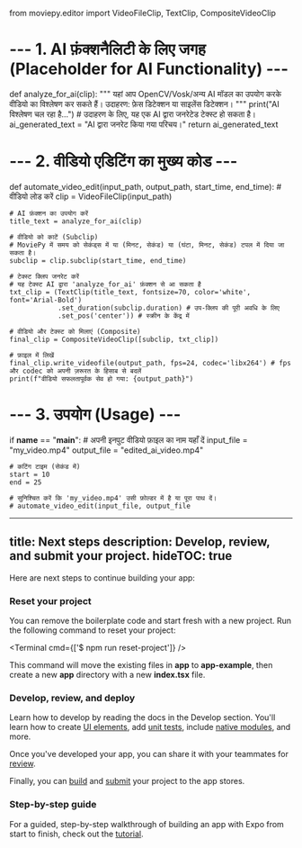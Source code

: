 from moviepy.editor import VideoFileClip, TextClip, CompositeVideoClip

# --- 1. AI फ़ंक्शनैलिटी के लिए जगह (Placeholder for AI Functionality) ---
def analyze_for_ai(clip):
    """
    यहां आप OpenCV/Vosk/अन्य AI मॉडल का उपयोग करके वीडियो का विश्लेषण कर सकते हैं।
    उदाहरण: फ़ेस डिटेक्शन या साइलेंस डिटेक्शन।
    """
    print("AI विश्लेषण चल रहा है...")
    # उदाहरण के लिए, यह एक AI द्वारा जनरेटेड टेक्स्ट हो सकता है।
    ai_generated_text = "AI द्वारा जनरेट किया गया परिचय।"
    return ai_generated_text

# --- 2. वीडियो एडिटिंग का मुख्य कोड ---
def automate_video_edit(input_path, output_path, start_time, end_time):
    # वीडियो लोड करें
    clip = VideoFileClip(input_path)

    # AI फ़ंक्शन का उपयोग करें
    title_text = analyze_for_ai(clip)

    # वीडियो को काटें (Subclip)
    # MoviePy में समय को सेकंड्स में या (मिनट, सेकंड) या (घंटा, मिनट, सेकंड) टपल में दिया जा सकता है।
    subclip = clip.subclip(start_time, end_time) 

    # टेक्स्ट क्लिप जनरेट करें
    # यह टेक्स्ट AI द्वारा 'analyze_for_ai' फ़ंक्शन से आ सकता है
    txt_clip = (TextClip(title_text, fontsize=70, color='white', font='Arial-Bold')
                .set_duration(subclip.duration) # उप-क्लिप की पूरी अवधि के लिए
                .set_pos('center')) # स्क्रीन के केंद्र में

    # वीडियो और टेक्स्ट को मिलाएं (Composite)
    final_clip = CompositeVideoClip([subclip, txt_clip])

    # फ़ाइल में लिखें
    final_clip.write_videofile(output_path, fps=24, codec='libx264') # fps और codec को अपनी ज़रूरत के हिसाब से बदलें
    print(f"वीडियो सफलतापूर्वक सेव हो गया: {output_path}")

# --- 3. उपयोग (Usage) ---
if __name__ == "__main__":
    # अपनी इनपुट वीडियो फ़ाइल का नाम यहाँ दें
    input_file = "my_video.mp4" 
    output_file = "edited_ai_video.mp4"
    
    # कटिंग टाइम (सेकंड में)
    start = 10 
    end = 25 
    
    # सुनिश्चित करें कि 'my_video.mp4' उसी फ़ोल्डर में है या पूरा पाथ दें।
    # automate_video_edit(input_file, output_file
---
title: Next steps
description: Develop, review, and submit your project.
hideTOC: true
---


Here are next steps to continue building your app:

### Reset your project

You can remove the boilerplate code and start fresh with a new project. Run the following command to reset your project:

<Terminal cmd={['$ npm run reset-project']} />

This command will move the existing files in **app** to **app-example**, then create a new **app** directory with a new **index.tsx** file.

### Develop, review, and deploy

Learn how to develop by reading the docs in the Develop section. You'll learn how to create [UI elements](/develop/user-interface/splash-screen-and-app-icon/), add [unit tests](/develop/unit-testing/), include [native modules](/config-plugins/introduction/), and more.

Once you've developed your app, you can share it with your teammates for [review](/review/overview).

Finally, you can [build](/deploy/build-project/) and [submit](/deploy/submit-to-app-stores/) your project to the app stores.

### Step-by-step guide

For a guided, step-by-step walkthrough of building an app with Expo from start to finish, check out the [tutorial](/tutorial/introduction/).
